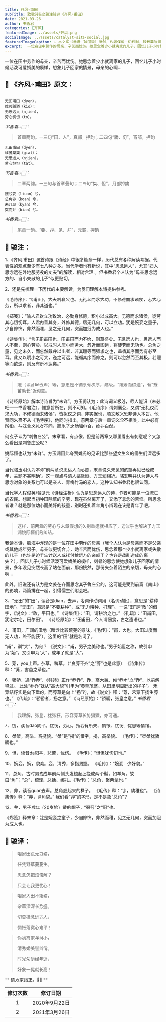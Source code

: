 ```yaml
---
title: 齐风∘甫田
subTitle: 致敬诗经之骏注骏译《齐风∘甫田》 
date: 2021-03-26 
author: 书香君
categories: [齐风]
featuredImage: ../assets/齐风.png
socialImage: ../assets/catalyst-site-social.jpg
featuredImageCaption: ⚠️️ 本文系书香君（钟国骏）原创，作者保留一切权利，转载需注明出处。
excerpt:  一位在田中劳作的母亲，辛苦而忧伤。她思念着少小就离家的儿子，回忆儿子小时候活泼可爱娇美的模样，想象儿子回家的情景，母亲的心啊…   
---
```


一位在田中劳作的母亲，辛苦而忧伤。她思念着少小就离家的儿子，回忆儿子小时候活泼可爱娇美的模样，想象儿子回家的情景，母亲的心啊…

## 🌼 《齐风∘甫田》原文：
```

无田甫田（dyen），
维莠骄骄（kio）；
无思远人（njien），
劳心忉忉（to）。

```
*书香君👉🏻：* 

> 首章两韵。一三句“田、人”，真部，押韵；二四句“骄、忉”，宵部，押韵

```
无田甫田（dyen），
维莠桀桀（giat）；
无思远人（njien），
劳心怛怛（tat）。

```
*书香君👉🏻：* 

> 二章两韵。一三句与首章叠句；二四句“桀、怛”，月部押韵

```
婉兮娈（liuan）兮，
总角丱（koan）兮，
未几见（kyan）兮，
突而弁（bian）兮。

```
*书香君👉🏻：* 

> 尾章一韵。“娈、丱、见、弁”，元部，押韵

## 🍁️ 骏注：

1、《齐风.甫田》这首诗跟《诗经》中很多篇章一样，历代总有各种解读考据。代表性的观点至少有七八种之多。当代学者也有新说，其中“思念远人”，尤其“妇人思念远在外地服劳役的丈夫”的解读，相对合理 。但书香君个人认为“母亲思念远方的、自小失散的儿子”似更贴切。

2、还是先梳理一下历代的主要解读，为我们理解本诗提供参考。

《毛诗序》：“《甫田》，大夫刺襄公也。无礼义而求大功，不修德而求诸侯，志大心劳，所以求者，非其道也。”

《郑笺》：“喻人君欲立功致治，必勤身修德，积小以成高大。无德而求诸侯，徒劳其心忉忉耳。人君内善其身，外修其德，居无几何，可以立功。犹是婉娈之童子，少自修饰，丱然而稚，见之无几何，突而加冠为成人也。”

《诗集传》：“言无田甫田也，田甫田而力不给，则草盛矣。无思远人也，思远人而人不至，则心劳矣。以戒时人厌小而务大，忽近而图远，将徒劳而无功也。总角之童，见之未久，而忽然戴弁以出者，非其躐等而强求之也，盖循其序而势有必至耳。此又以明小之可大，迩之可远，能循其序而修之，则可以忽然而至其极。若躐等而欲速，则反有所不达矣。”

*书香君👉🏻：* 

> 躐（读音lie去声）等，意思是不循原有次序，越级。“躐等而欲速”，有“揠苗助长”近似意。

《诗经原始》解本诗诗旨为“未详”。方玉润认为：此诗词义极浅，尽人能识（未必吧——书香君注），惟意旨所在，则不可知。《毛诗序》谓刺襄公，又谓“无礼仪而求大功，不修德而求诸侯”，皆拟议之词，非实据也，顺文敷义恐非诗人本旨。他赞同朱熹不从《毛诗序》，他同时指出，前两章与后一章词义全不相类，此中必有所指，与泛言义礼者不同，而朱子之勉强串合，终非自然。

何玄子认为“刺鲁庄公”，末章看，有点像。但是前两章又哪里看出有刺意呢？又怎么看出是刺鲁庄公呢？

姚际恒也认为“未详”。方玉润因此夸赞姚氏的见识比那些望文生义的儒生们深远多了。

当代骆玉明认为本诗“前两章说思远人而心苦，末章说久未见的孩童再见已经成年，主题不甚明确”。这一观点与清人姚际恒、方玉润相近。骆玉明并认为诗人与思念对象的关系也可以是亲人、青梅竹马的恋人。这种认知书香君也很认同。

当代学人程俊英/蒋见元《诗经注析》认为是思念远人的诗，作者可能是一位流亡的农民。想起当初种田除草的辛劳，现在虽然离开了，又添了思念的苦恼。所思念者谁？就是那位幼小而美好的孩童，别时还扎着羊角小辫现在该是青年了吧。

*书香君👉🏻：* 

> 这样，前两章的劳心与末章假想的久别重逢就相应了，这似乎也解决了方玉润姚际恒们的纠结。

我读本诗，脑海中浮现的是一位在田中劳作的母亲（我个人认为是母亲而不是父亲或其他成年男子。母亲似更切合。），她辛苦而忧伤，思念着那个少小就离家或失散的儿子（也许是迫于生计送人或托付给远方的亲戚了？也许是战乱造成的离失？），回忆儿子小时候活泼可爱娇美的模样，刻骨的思念使她想象儿子回家的情景，多年没见突然长高了站在面前，那份恍然，那份夹杂着陌生的亲切，母亲的心啊…

此外，旧说还有认为是文姜在齐而思念其子鲁庄公的，这可能是受到前篇《南山》的影响，两篇排在一起，引得儒生们附会吧。

3、“无田”的“田”，读音是dian，去声，名词作动词用（名词动化），意思是“耕种田地”。“无田”，意思是“不要耕种”，或“无力耕种、打理”。
一说“田”是“畋”的借字，《说文》：“畋，平田也。”
《诗集传》：“田，谓耕治之也。”
《孔疏》：“田甫田，犹宅尔宅，田尔田”。
《诗经原始》：“田甫田，今人谓佃食，古之遗语也。”

4、甫田，广阔的田地（暗含比较荒芜的意味，《毛传》：“甫，大也。大田过度而无人功，终不能获”）。这里的“田”就是名词了。

“甫”，训“大”，为何？
《说文》：“甫，男子之美称也。”男子始冠之称，故引申为“始”，又引申为“大”，成年了就是“大”。

5、莠，you上声。杂草，稗草。（“良莠不齐”之“莠”也是此意）
《诗集传》释：“莠，害苗之草也。”

6、骄骄，通“乔乔”，《韩诗》正作“乔乔”。乔，高大貌，如“乔木”之“乔”，以前解释过。
此处“乔乔”就从“高大貌”引申为“莠草茂盛、从田里明显挺出的样子”。
禾粟结籽实是向下垂的，而莠草是向上“扬”的，故《说文》释：“莠，禾粟下扬生莠也。”
《传疏》：“骄骄者，扬之意。”
《诗经原始》：“骄骄，张皇之意。”
*书香君👉🏻：* 

> 我理解，张皇，犹张狂，形容莠草长势猖獗，亦可通。

7、忉，读音dao阴平。忧伤，劳心。指若有所失、惆怅、忧伤、忧思等情绪。

8、桀桀，高举、高挺貌。“桀”是“揭”的借字，揭，高举貌。
《毛传》：“桀桀犹骄骄也。”

9、怛，读音da阳平，悲苦，忧伤。
《毛传》：“怛怛犹忉忉也。”

10、婉娈，婉，貌美。娈，清秀，多指男童。
《毛传》：“婉娈，少好貌。”

11、总角，古时男孩成年前两侧头发梳起上挽成两个髻，如羊角，故曰“角”；“总”，梳理、总括、绑扎。《毛传》：“总角，聚两髦也。”

12、丱，读音guan去声。总角翘起来的样子。
《毛传》释：“丱，幼稚也”。
《诗集传》释：“丱，两角貌。”
我们看“丱”的字形，是不是象“总角”？

13、弁，男子成年（20岁始）戴的帽子，“弱冠”之“冠”也。

《郑笺》释末章：犹是婉娈之童子，少自修饰，丱然而稚，见之无几何，突而加冠为成人也。

## 🍁️ 骏译：

> 咱家田荒无力耕，
> 
> 任凭野草蔓蔓生。
> 
> 思念怎把烦恼解？
> 
> 只会让我更忧心！

> 咱家大田不能耕，
> 
> 杂草深深长势盛。
> 
> 切莫挂念远方人，
> 
> 惆怅落寞心难平！

> 你初离家年尚小，
> 
> 清秀娇美髻辫俏。
> 
> 时光匆匆经年逝，
> 
> 好象一晃就长高！

** 请方家指正。🙏🏻 **

| 修订次数      | 修订日期 | 
|   :----: |    :----:   | 
| 1    | 2020年9月22日       | 
| 2    | 2021年3月26日       | 
